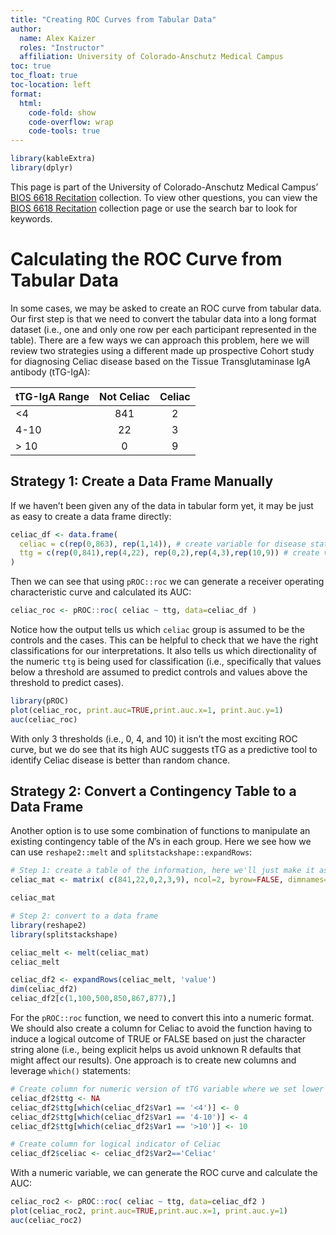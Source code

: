 ```yaml
---
title: "Creating ROC Curves from Tabular Data"
author: 
  name: Alex Kaizer
  roles: "Instructor"
  affiliation: University of Colorado-Anschutz Medical Campus
toc: true
toc_float: true
toc-location: left
format:
  html:
    code-fold: show
    code-overflow: wrap 
    code-tools: true
---
```


```r
library(kableExtra)
library(dplyr)
```

This page is part of the University of Colorado-Anschutz Medical Campus' [BIOS 6618 Recitation](/recitation/index.qmd) collection. To view other questions, you can view the [BIOS 6618 Recitation](/recitation/index.qmd) collection page or use the search bar to look for keywords.

# Calculating the ROC Curve from Tabular Data

In some cases, we may be asked to create an ROC curve from tabular data. Our first step is that we need to convert the tabular data into a long format dataset (i.e., one and only one row per each participant represented in the table). There are a few ways we can approach this problem, here we will review two strategies using a different made up prospective Cohort study for diagnosing Celiac disease based on the Tissue Transglutaminase IgA antibody (tTG-IgA):

| tTG-IgA Range | Not Celiac | Celiac |
|:--------------|:----------:|:------:|
| <4            |     841    |    2   |
| 4-10          |     22     |    3   |
| > 10          |      0     |    9   |


## Strategy 1: Create a Data Frame Manually

If we haven't been given any of the data in tabular form yet, it may be just as easy to create a data frame directly:

```r
celiac_df <- data.frame(
  celiac = c(rep(0,863), rep(1,14)), # create variable for disease status
  ttg = c(rep(0,841),rep(4,22), rep(0,2),rep(4,3),rep(10,9)) # create variable for tTG value
)
```

Then we can see that using `pROC::roc` we can generate a receiver operating characteristic curve and calculated its AUC:

```r
celiac_roc <- pROC::roc( celiac ~ ttg, data=celiac_df )
```

Notice how the output tells us which `celiac` group is assumed to be the controls and the cases. This can be helpful to check that we have the right classifications for our interpretations. It also tells us which directionality of the numeric `ttg` is being used for classification (i.e., specifically that values below a threshold are assumed to predict controls and values above the threshold to predict cases).

```r
library(pROC)
plot(celiac_roc, print.auc=TRUE,print.auc.x=1, print.auc.y=1)
auc(celiac_roc)
```

With only 3 thresholds (i.e., 0, 4, and 10) it isn't the most exciting ROC curve, but we do see that its high AUC suggests tTG as a predictive tool to identify Celiac disease is better than random chance.


## Strategy 2: Convert a Contingency Table to a Data Frame

Another option is to use some combination of functions to manipulate an existing contingency table of the $N$'s in each group. Here we see how we can use `reshape2::melt` and `splitstackshape::expandRows`:

```r
# Step 1: create a table of the information, here we'll just make it as a matrix object
celiac_mat <- matrix( c(841,22,0,2,3,9), ncol=2, byrow=FALSE, dimnames=list(c('<4','4-10','>10'), c('Not Celiac','Celiac')))

celiac_mat
```

```r
# Step 2: convert to a data frame
library(reshape2)
library(splitstackshape)

celiac_melt <- melt(celiac_mat)
celiac_melt

celiac_df2 <- expandRows(celiac_melt, 'value')
dim(celiac_df2)
celiac_df2[c(1,100,500,850,867,877),]
```

For the `pROC::roc` function, we need to convert this into a numeric format. We should also create a column for Celiac to avoid the function having to induce a logical outcome of TRUE or FALSE based on just the character string alone (i.e., being explicit helps us avoid unknown R defaults that might affect our results). One approach is to create new columns and leverage `which()` statements:

```r
# Create column for numeric version of tTG variable where we set lower limit as value
celiac_df2$ttg <- NA
celiac_df2$ttg[which(celiac_df2$Var1 == '<4')] <- 0
celiac_df2$ttg[which(celiac_df2$Var1 == '4-10')] <- 4
celiac_df2$ttg[which(celiac_df2$Var1 == '>10')] <- 10

# Create column for logical indicator of Celiac
celiac_df2$celiac <- celiac_df2$Var2=='Celiac'
```

With a numeric variable, we can generate the ROC curve and calculate the AUC:

```r
celiac_roc2 <- pROC::roc( celiac ~ ttg, data=celiac_df2 )
plot(celiac_roc2, print.auc=TRUE,print.auc.x=1, print.auc.y=1)
auc(celiac_roc2)
```



